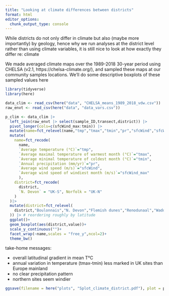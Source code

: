 ---
title: "Looking at climate differences between districts"
format: html
editor_options: 
  chunk_output_type: console
---

While districts do not only differ in climate but also (maybe more importantly) by geology, hence why we run analyses at the district level rather than using climate variables, it is still nice to look at how exactly they differ re: climate

We made averaged climate maps over the 1989-2018 30-year period using CHELSA (v2.1, https://chelsa-climate.org/), and sampled these maps at our community samples locations. We'll do some descriptive boxplots of these sampled values here

```{r}
library(tidyverse)
library(here)
```

```{r}
data_clim <- read_csv(here("data", "CHELSA_means_1989_2018_vdw.csv"))
raw_envt <- read_csv(here("data", "data_vars.csv"))
```


```{r}
p_clim <- data_clim |> 
  left_join(raw_envt |> select(sample_ID,transect,district)) |> 
  pivot_longer(cols=c(sfcWind_max:tmin)) |> 
  mutate(name=fct_relevel(name,"tmp","tmax","tmin","pr","sfcWind","sfcWind_max")) |> 
  mutate(
    name=fct_recode(
      name,
      `Average temperature (°C)`="tmp",
      `Average maximal temperature of warmest month (°C)`="tmax",
      `Average minimal temperature of coldest month (°C)`="tmin",
      `Annual precipitation (mm/yr)`="pr",
      `Average wind speed (m/s)`="sfcWind",
      `Average wind speed of windiest month (m/s)`="sfcWind_max"
      ),
    district=fct_recode(
      district,
      `N. Devon` = "UK-S", Norfolk = "UK-N"
    )
  )|> 
  mutate(district=fct_relevel(
    district,"Boulonnais","N. Devon","Flemish dunes","Renodunaal","Wadden","Norfolk"
  )) |> # reordering roughly by latitude
  ggplot()+
  geom_boxplot(aes(district,value))+
  scale_y_continuous("")+
  facet_wrap(~name,scales = "free_y",ncol=2)+
  theme_bw()

```

take-home messages:

- overall latitudinal gradient in mean T°C
- annual variation in temperature (tmax-tmin) less marked in UK sites than Europe mainland
- no clear precipitation pattern
- northern sites seem windier


```{r save-splots-diags}
ggsave(filename = here("plots", "Splot_climate_district.pdf"), plot = p_clim, device = cairo_pdf, width = 8, height = 6)
```
